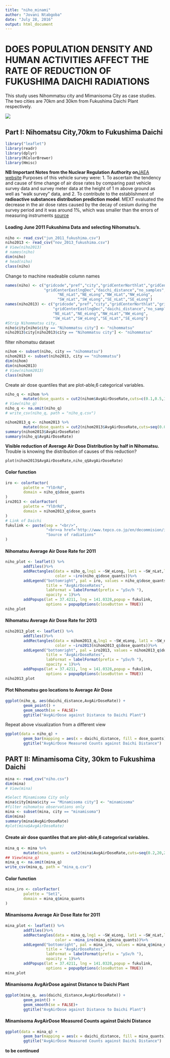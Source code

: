 ```yaml
---
title: "niho_minami"
author: "Jovani Ntabgoba"
date: "July 28, 2016"
output: html_document
---
```

# DOES POPULATION DENSITY AND HUMAN ACTIVITIES AFFECT THE RATE OF REDUCTION OF FUKUSHIMA DAICHI RADIATIONS 

This study uses Nihommatsu city and Mimanisoma City as case studies. The two cities are 70km and 30km from Fukushima Daichi Plant respectively.

![](nihomina.png)

## Part I: Nihomatsu City,70km to Fukushima Daichi
```r
library("leaflet")
library(readr)
library(dplyr)
library(RColorBrewer)
library(Hmisc)
```

**NB:Important Notes from the Nuclear Regulation Authority on**[JAEA website](http://emdb.jaea.go.jp/emdb/en/portals/b131/) 
        Purposes of this vehicle survey were:
1. To ascertain the tendency and cause of time change of air dose rates by comparing past vehicle survey data and survey meter data at the height of 1 m above ground as well as "walk survey" data, and 
2. To contribute to the establishment of **radioactive substances distribution prediction model**.
        MEXT evaluated the decrease in the air dose rates caused by the decay of cesium during the survey period and it was around 1%, which was smaller than the errors of measuring instruments [source](http://emdb.jaea.go.jp/emdb/en/portals/b131/)

#### Loading June 2011 Fukushima Data and selecting Nihomatsu's.
```r
niho <- read_csv("jun_2011_fukushima.csv")
niho2013 <- read_csv("nov_2013_fukushima.csv")
# View(niho2013)
# names(niho)
dim(niho)
# head(niho)
class(niho)
```

Change to machine readeable column names
```r
names(niho) <- c("gridcode","pref","city","gridCenterNorthlat","gridCenterEastlng","gridCenterNorthlatDec",
                 "gridCenterEastlngDec","daichi_distance","no_samples","AvgAirDoseRate",
                       "NE_nLat","NE_eLong","NW_nLat","NW_eLong",
                       "SW_nLat","SW_eLong","SE_nLat","SE_eLong")
names(niho2013) <- c("gridcode","pref","city","gridCenterNorthlat","gridCenterEastlng","gridCenterNorthlatDec",
                     "gridCenterEastlngDec","daichi_distance","no_samples","AvgAirDoseRate",
                     "NE_nLat","NE_eLong","NW_nLat","NW_eLong",
                     "SW_nLat","SW_eLong","SE_nLat","SE_eLong")
#Strip Nihommatsu city,
niho$city[niho$city == "Nihommatsu city"] <- "nihommatsu"
niho2013$city[niho2013$city == "Nihommatsu city"] <- "nihommatsu"
```

filter nihomatsu dataset
```r
nihom <- subset(niho, city == "nihommatsu")
nihom2013 <- subset(niho2013, city == "nihommatsu")
dim(nihom)
dim(nihom2013)
# View(nihom2013)
class(nihom)
```

Create air dose quantiles that are plot-able,6 categorical variables.
```r
niho_q <- nihom %>%
        mutate(dose_quants = cut2(nihom$AvgAirDoseRate,cuts=c(0.1,0.5,1.0,1.5,2.0,2.5,3.0),levels.mean=TRUE))
# View(niho_q)
niho_q <- na.omit(niho_q)
# write_csv(niho_q, path = "niho_q.csv")
```

```r
nihom2013_q <- nihom2013 %>%
        mutate(dose_quants = cut2(nihom2013$AvgAirDoseRate,cuts=seq(0.06,1.6,0.25),levels.mean=TRUE))
summary(nihom2013$AvgAirDoseRate)
summary(niho_q$AvgAirDoseRate)
```
**Visible reduction of Average Air Dose Distribution by half  in Nihomatsu.** 
Trouble is knowing the distribution of causes of this reduction?

`plot(nihom2013$AvgAirDoseRate,niho_q$AvgAirDoseRate)`

#### Color function
```r
iro <- colorFactor(
        palette = "YlOrRd",
        domain = niho_q$dose_quants
)
iro2013 <- colorFactor(
        palette = "YlOrRd",
        domain = nihom2013_q$dose_quants
)
# Link of Daichi
fukulink <- paste(sep = "<br/>",
                  "<br><a href='http://www.tepco.co.jp/en/decommision/index-e.html'>Fukushima Daichi</a></b>",
                  "Source of radiations"
)
```

#### Nihomatsu Average Air Dose Rate for 2011
```r
niho_plot <- leaflet() %>%
        addTiles()%>%
        addRectangles(data = niho_q,lng1 = ~SW_eLong, lat1 = ~SW_nLat,lng2 = ~NE_eLong, lat2 = ~NE_nLat,
                      color = ~iro(niho_q$dose_quants))%>%
        addLegend("bottomright", pal = iro, values = niho_q$dose_quants,
                  title = "AvgAirDoseRates",
                  labFormat = labelFormat(prefix = "µSv/h "),
                  opacity = 1)%>%
        addPopups(lat = 37.4211, lng = 141.0328,popup = fukulink,
                  options = popupOptions(closeButton = TRUE)) 
niho_plot
```

#### Nihomatsu Average Air Dose Rate for 2013
```r
niho2013_plot <- leaflet() %>%
        addTiles()%>%
        addRectangles(data = nihom2013_q,lng1 = ~SW_eLong, lat1 = ~SW_nLat,lng2 = ~NE_eLong, lat2 = ~NE_nLat,
                      color = ~iro2013(nihom2013_q$dose_quants))%>%
        addLegend("bottomright", pal = iro2013, values = nihom2013_q$dose_quants,
                  title = "AvgAirDoseRates",
                  labFormat = labelFormat(prefix = "µSv/h "),
                  opacity = 1)%>%
        addPopups(lat = 37.4211, lng = 141.0328,popup = fukulink,
                  options = popupOptions(closeButton = TRUE)) 
niho2013_plot
```


#### Plot Nihomatsu geo locations to Average Air Dose
```r
ggplot(niho_q, aes(daichi_distance,AvgAirDoseRate)) +
        geom_point() +
        geom_smooth(se = FALSE)+
        ggtitle("AvgAirDose against Distance to Daichi Plant")
```

Repeat above visualization from a different view 
```r
ggplot(data = niho_q) +
        geom_bar(mapping = aes(x = daichi_distance, fill = dose_quants), width = 1)+
        ggtitle("AvgAirDose Measured Counts against Daichi Distance")
```

## PART II: Minamisoma City, 30km to Fukushima Daichi
```r
mina <- read_csv("niho.csv")
dim(mina)
# View(mina)
```

```r
#Select Minamisoma City only
mina$city[mina$city == "Minamisoma city"] <- "minamisoma"
#filter nihomatsu observations only
mina <- subset(mina, city == "minamisoma")
dim(mina)
summary(mina$AvgAirDoseRate)
#plot(mina$AvgAirDoseRate)
```

#### Create air dose quantiles that are plot-able,6 categorical variables.
```r
mina_q <- mina %>%
        mutate(mina_quants = cut2(mina$AvgAirDoseRate,cuts=seq(0.2,20,2.2),levels.mean=TRUE))
## View(mina_q)
mina_q <- na.omit(mina_q)
write_csv(mina_q, path = "mina_q.csv")
```

#### Color function
```r
mina_iro <- colorFactor(
        palette = "Set1",
        domain = mina_q$mina_quants
)
```

#### Minamisoma Average Air Dose Rate for 2011
```r
mina_plot <- leaflet() %>%
        addTiles()%>%
        addRectangles(data = mina_q,lng1 = ~SW_eLong, lat1 = ~SW_nLat,lng2 = ~NE_eLong, lat2 = ~NE_nLat,
                      color = ~mina_iro(mina_q$mina_quants))%>%
        addLegend("bottomright", pal = mina_iro, values = mina_q$mina_quants,
                  title = "AvgAirDoseRates",
                  labFormat = labelFormat(prefix = "µSv/h "),
                  opacity = 1)%>%
        addPopups(lat = 37.4211, lng = 141.0328,popup = fukulink,
                  options = popupOptions(closeButton = TRUE)) 
mina_plot
```

#### Minamisoma AvgAirDose against Distance to Daichi Plant
```r
ggplot(mina_q, aes(daichi_distance,AvgAirDoseRate)) +
        geom_point() +
        geom_smooth(se = FALSE)+
        ggtitle("AvgAirDose against Distance to Daichi Plant")
```

#### Minamisoma AvgAirDose Measured Counts against Daichi Distance
```r
ggplot(data = mina_q) +
        geom_bar(mapping = aes(x = daichi_distance, fill = mina_quants), width = 1)+
        ggtitle("AvgAirDose Measured Counts against Daichi Distance")
```

**to be continued**